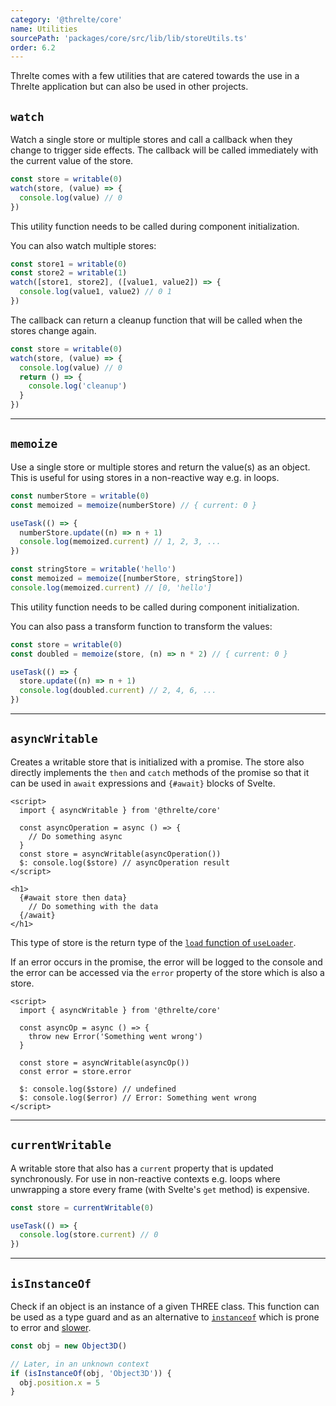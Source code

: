 ```yaml
---
category: '@threlte/core'
name: Utilities
sourcePath: 'packages/core/src/lib/lib/storeUtils.ts'
order: 6.2
---
```


Threlte comes with a few utilities that are catered towards the use in a Threlte application but can also be used in other projects.

## `watch`

Watch a single store or multiple stores and call a callback when they change to trigger side effects. The callback will be called immediately with the current value of the store.

```ts
const store = writable(0)
watch(store, (value) => {
  console.log(value) // 0
})
```

<Tip type="info">This utility function needs to be called during component initialization.</Tip>

You can also watch multiple stores:

```ts
const store1 = writable(0)
const store2 = writable(1)
watch([store1, store2], ([value1, value2]) => {
  console.log(value1, value2) // 0 1
})
```

The callback can return a cleanup function that will be called when the stores change again.

```ts
const store = writable(0)
watch(store, (value) => {
  console.log(value) // 0
  return () => {
    console.log('cleanup')
  }
})
```

---

## `memoize`

Use a single store or multiple stores and return the value(s) as an object.
This is useful for using stores in a non-reactive way e.g. in loops.

```ts
const numberStore = writable(0)
const memoized = memoize(numberStore) // { current: 0 }

useTask(() => {
  numberStore.update((n) => n + 1)
  console.log(memoized.current) // 1, 2, 3, ...
})

const stringStore = writable('hello')
const memoized = memoize([numberStore, stringStore])
console.log(memoized.current) // [0, 'hello']
```

<Tip type="info">This utility function needs to be called during component initialization.</Tip>

You can also pass a transform function to transform the values:

```ts
const store = writable(0)
const doubled = memoize(store, (n) => n * 2) // { current: 0 }

useTask(() => {
  store.update((n) => n + 1)
  console.log(doubled.current) // 2, 4, 6, ...
})
```

---

## `asyncWritable`

Creates a writable store that is initialized with a promise. The store also directly
implements the `then` and `catch` methods of the promise so that it can be
used in `await` expressions and `{#await}` blocks of Svelte.

```svelte
<script>
  import { asyncWritable } from '@threlte/core'

  const asyncOperation = async () => {
    // Do something async
  }
  const store = asyncWritable(asyncOperation())
  $: console.log($store) // asyncOperation result
</script>

<h1>
  {#await store then data}
    // Do something with the data
  {/await}
</h1>
```

This type of store is the return type of the [`load` function of `useLoader`](/docs/reference/core/use-loader#loading-an-asset).

If an error occurs in the promise, the error will be logged to the console
and the error can be accessed via the `error` property of the store which is also a store.

```svelte
<script>
  import { asyncWritable } from '@threlte/core'

  const asyncOp = async () => {
    throw new Error('Something went wrong')
  }

  const store = asyncWritable(asyncOp())
  const error = store.error

  $: console.log($store) // undefined
  $: console.log($error) // Error: Something went wrong
</script>
```

---

## `currentWritable`

A writable store that also has a `current` property that is updated synchronously.
For use in non-reactive contexts e.g. loops where unwrapping a store every frame
(with Svelte's `get` method) is expensive.

```ts
const store = currentWritable(0)

useTask(() => {
  console.log(store.current) // 0
})
```

---

## `isInstanceOf`

Check if an object is an instance of a given THREE class. This function can be
used as a type guard and as an alternative to
[`instanceof`](https://developer.mozilla.org/en-US/docs/Web/JavaScript/Reference/Operators/instanceof)
which is prone to error and [slower](https://jsperf.app/jazula).

```ts
const obj = new Object3D()

// Later, in an unknown context
if (isInstanceOf(obj, 'Object3D')) {
  obj.position.x = 5
}
```
